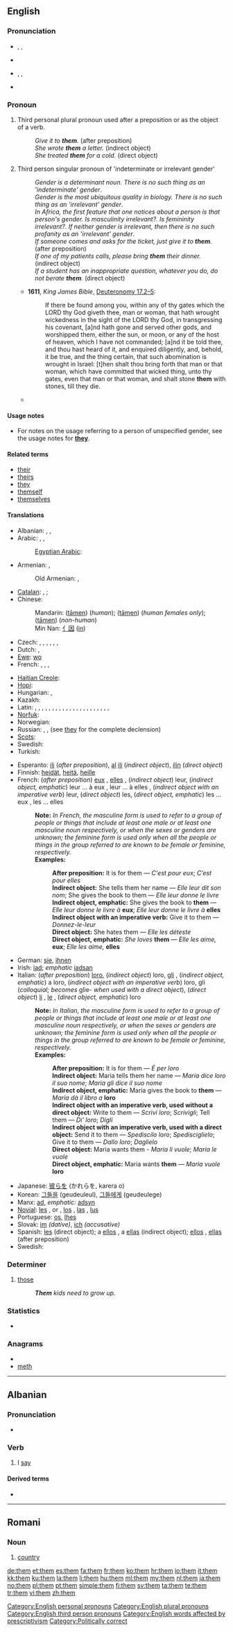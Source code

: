 {{wikipedia}}
==English==

===Pronunciation===
* {{a|Stressed}} {{enPR|''th''ĕm}}, {{IPA|/ðɛm/}}, {{SAMPA|/DEm/}}
* {{audio|en-us-them.ogg|Audio (US)}}
* {{a|Unstressed}} {{enPR|(''th'')əm}}, {{IPA|/(ð)əm/}}, {{SAMPA|/(D)@m/}}
* {{audio|en-us-them-unstressed.ogg|Audio (US) unstressed, in the phrase "see them"}}
*: {{rhymes|ɛm}}

===Pronoun===
{{en-pron|desc=personal pronoun, objective case}}

# Third personal plural pronoun used after a preposition or as the object of a verb.
#: ''Give it to '''them'''.'' (after preposition)
#: ''She wrote '''them''' a letter.'' (indirect object)
#: ''She treated '''them''' for a cold.'' (direct object)
# Third person singular pronoun of 'indeterminate or irrelevant gender' <!-- '''Usage note:'''' this usage is informal and is regarded as incorrect in written English by many style guides and usage commentators.-->
#: ''Gender is a determinant noun. There is no such thing as an 'indeterminate' gender''. 
#: ''Gender is the most ubiquitous quality in biology. There is no such thing as an 'irrelevant' gender''.
#: ''In Africa, the first feature that one notices about a person is that person's gender. Is masculinity irrelevant?. Is femininity irrelevant?. If neither gender is irrelevant, then there is no such profanity as an 'irrelevant' gender''.
#: ''If someone comes and asks for the ticket, just give it to '''them'''.'' (after preposition)
#: ''If one of my patients calls, please bring '''them''' their dinner.'' (indirect object)
#: ''If a student has an inappropriate question, whatever you do, do not berate '''them'''.'' (direct object)
#* '''1611''', ''King James Bible'', [[s:Bible (King James)/Deuteronomy#Chapter 17|Deuteronomy 17.2–5]]:
#*: If there be found among you, within any of thy gates which the LORD thy God giveth thee, man or woman, that hath wrought wickedness in the sight of the LORD thy God, in transgressing his covenant, [a]nd hath gone and served other gods, and worshipped them, either the sun, or moon, or any of the host of heaven, which I have not commanded; [a]nd it be told thee, and thou hast heard of it, and enquired diligently, and, behold, it be true, and the thing certain, that such abomination is wrought in Israel: [t]hen shalt thou bring forth that man or that woman, which have committed that wicked thing, unto thy gates, even that man or that woman, and shalt stone '''them''' with stones, till they die.
#* {{quote-book|year=2006|title=First on the Scence: Student Reference Guide|author=St. John Ambulance|isbn=1-894070-56-9|section=Lesson 2, page 3|passage=Place the casualty on their back with feet and legs raised—this is called the '''shock position'''. [emphasis in original] Once the casualty is positioned, cover '''them''' to preserve body heat, but do not overheat.}}

====Usage notes====
* For notes on the usage referring to a person of unspecified gender, see the usage notes for '''[[they]]'''.

====Related terms====
* [[their]]
* [[theirs]]
* [[they]]
* [[themself]]
* [[themselves]]

====Translations====
{{trans-top|Third personal plural pronoun used after a preposition or as the object of a verb}}
* Albanian: {{t+|sq|ata|xs=Albanian}}, {{t+|sq|ato|xs=Albanian}}, {{t+|sq|atyre|xs=Albanian}}
* Arabic: {{t+|ar|هم|m|alt='''ـهُمْ'''|tr=-hum}}, {{t-|ar|هن|f|alt='''ـهُنَّ'''|tr=-hunna}}, {{t-|ar|هما|alt='''ـهُما'''|tr=-huma}} {{dual}}
*: [[Egyptian Arabic]]: {{tø|arz|هم|alt='''ـهم'''|tr=-hum|sc=Arab|xs=Egyptian Arabic}}
* Armenian: {{t-|hy|նրանց|tr=nranc’}}, {{l|hy|իրենց|tr=irenc’}}
*: Old Armenian: {{tø|xcl|նոցա|tr=nocʿa|xs=Old Armenian}}, {{tø|xcl|նոսա|tr=nosa|xs=Old Armenian}}
* [[Catalan]]: {{qualifier|accusative}} {{t+|ca|els|m}}, {{t+|ca|les|f}};  {{qualifier|dative}} {{t+|ca|els}}
* Chinese:
*: Mandarin: {{zh-ts|他們|他们}} ([[tāmen]]) (''human''); {{zh-ts|她們|她们}} ([[tāmen]]) (''human females only''); {{zh-ts|它們|它们}} ([[tāmen]]) (''non-human'')
*: Min Nan: [[亻因]] ([[in]])
* Czech: {{t+|cs|jich}} {{qualifier|genitive, locative}}, {{t+|cs|nich}} {{qualifier|genitive, locative after preposition}}, {{t-|cs|jim}} {{qualifier|dative}}, {{t+|cs|nim}} {{qualifier|dative after preposition}}, {{t+|cs|je}} {{qualifier|accusative}}, {{t+|cs|ně}} {{qualifier|accusative after preposition}}, {{t+|cs|jimi}} {{qualifier|instrumental}} {{t+|cs|nimi}} {{qualifier|instrumental after preposition}}
* Dutch: {{t+|nl|hen}} {{qualifier|esp. for direct objects}},  {{t+|nl|hun}} {{qualifier|esp. for indirect objects}}
* [[Ewe]]: [[wo]]
* French: {{qualifier|accusative}} {{t+|fr|les}},  {{qualifier|dative}} {{t+|fr|leur}}, {{qualifier|after preposition or emphatic}} {{t+|fr|eux|m}}, {{qualifier|after preposition or emphatic}} {{t+|fr|elles|f}}
{{trans-mid}}
* [[Haitian Creole]]: {{tø|ht|yo}}
* [[Hopi]]: {{tø|hop|pumuy}}
* Hungarian: {{t|hu|őket}}, {{t|hu|azokat}}
* Kazakh: {{t|kk|оларды|tr=olardı|sc=Cyrl|xs=Kazakh}}
* Latin: {{t|la|eos|m}}, {{t|la|eas|f}}, {{t|la|ea|n}}, {{qualifier| direct object}} {{t|la|eos|m}}, {{qualifier| direct object}} {{t|la|eas|f}}, {{qualifier|direct object}} {{t|la|ea|n}}, {{qualifier|indirect object}} {{t|la|eis|m|f|n}}, {{qualifier| after preposition that governs the accusative}} {{t|la|eos|m}}, {{qualifier| after preposition that governs the accusative}} {{t|la|eas|f}}, {{qualifier| after preposition that governs the accusative}} {{t|la|ea|n}}, {{qualifier| after preposition that governs dative and ablative}} {{t|la|eis|m|f|n}}, {{qualifier|acc}} {{t|la|eos|m}}, {{qualifier|acc}} {{t|la|eas|f}}, {{qualifier|acc}} {{t|la|ea|n}}, {{qualifier|ablative and dative}} {{t|la|eis|m|f|n}}, {{qualifier|acc}} {{t|la|illos|m}}, {{qualifier|acc }} {{t|la|illas|f}}, {{qualifier|acc}} {{t|la|illa|n}}, {{qualifier|dative and ablative}} {{t|la|illis|m|f|n}}, {{qualifier|acc}} {{t|la|hos|m}}, {{qualifier|acc}} {{t|la|has|f}}, {{qualifier|acc}} {{t|la|haec|n}}, {{qualifier|dative and ablative}} {{t|la|his|m|f|n}}
* [[Norfuk]]: {{tø|cpe-nor|dem}}
* Norwegian: {{t+|no|dem}}
* Russian: {{t+|ru|их|tr=ix}} {{qualifier|direct object}}, {{t+|ru|им|tr=im}} {{qualifier|indirect object}},  (see {{t+|ru|они|tr=oní}} [[they]] for the complete declension)
* [[Scots]]: {{tø|sco|thum}}
* Swedish: {{t+|sv|dem}}
* Turkish: {{t+|tr|onlar}}
{{trans-bottom}}

{{rfc-trans}}
{{checktrans-top}}
* Esperanto: [[ili]] (''after preposition''), [[al]] [[ili]] (''indirect object''), [[ili]]n (''direct object'')
* Finnish: [[heidät]], [[heitä]], [[heille]]
* French: (''after preposition'') [[eux]] {{m}}, [[elles]] {{f}}, (''indirect object'') leur, (''indirect object, emphatic'') leur ... à eux {{m}}, leur ... à elles {{f}}, (''indirect object with an imperative verb'') leur, (''direct object'') les, (''direct object, emphatic'') les ... eux {{m}}, les ... elles {{f}}
*: '''Note:''' ''In French, the masculine form is used to refer to a group of people or things that include at least one male or at least one masculine noun respectively, or when the sexes or genders are unknown; the feminine form is used only when all the people or things in the group referred to are known to be female or feminine, respectively.''
*: '''Examples:'''
*:: '''After preposition:''' It is for them — ''C'est pour eux''; ''C’est pour elles''
*:: '''Indirect object:''' She tells them her name — ''Elle leur dit son nom''; She gives the book to them — ''Elle leur donne le livre''
*:: '''Indirect object, emphatic:''' She gives the book to '''them''' — ''Elle leur donne le livre à'' '''eux'''; ''Elle leur donne le livre à'' '''elles'''
*:: '''Indirect object with an imperative verb:''' Give it to them — ''Donnez-le-leur''
*:: '''Direct object:''' She hates them — ''Elle les déteste''
*:: '''Direct object, emphatic:''' ''She loves'' '''them''' — ''Elle les aime,'' '''eux'''; ''Elle les aime,'' '''elles'''
* German: [[sie]], [[ihnen]]
* Irish: [[iad]]; ''emphatic'' [[iadsan]]
* Italian: (''after preposition'') [[loro]], (''indirect object'') loro, [[gli]] {{qualifier|colloquial}}, (''indirect object, emphatic'') a loro, (''indirect object with an imperative verb'') loro, gli (''colloquial; becomes'' glie- ''when used with a direct object''), (''direct object'') [[li]] {{m}}, [[le#Italian|le]] {{f}}, (''direct object, emphatic'') loro
*: '''Note:''' ''In Italian, the masculine form is used to refer to a group of people or things that include at least one male or at least one masculine noun respectively, or when the sexes or genders are unknown; the feminine form is used only when all the people or things in the group referred to are known to be female or feminine, respectively.''
*: '''Examples:'''
*:: '''After preposition:''' It is for them — ''É per loro''
*:: '''Indirect object:''' Maria tells them her name — ''Maria dice loro il suo nome''; ''Maria gli dice il suo nome''
*:: '''Indirect object, emphatic:''' Maria gives the book to '''them''' — ''Maria dà il libro a'' '''loro'''
*:: '''Indirect object with an imperative verb, used without a direct object:''' Write to them — ''Scrivi loro''; ''Scrivigli''; Tell them — ''Di' loro''; ''Digli''
*:: '''Indirect object with an imperative verb, used with a direct object:''' Send it to them — ''Spediscilo loro''; ''Spedisciglielo''; Give it to them — ''Dallo loro''; ''Daglielo''
*:: '''Direct object:''' Maria wants them - ''Maria li vuole''; ''Maria le vuole''
*:: '''Direct object, emphatic:''' Maria wants '''them''' — ''Maria vuole'' '''loro'''
* Japanese: [[彼らを]] (かれらを, karera o)
* Korean: [[그들을]] (geudeuleul), [[그들에게]] (geudeulege)
* Manx: [[ad#Manx|ad]], ''emphatic:'' [[adsyn]]
* [[Novial]]: [[les]] {{m}}, {{f}} or {{n}}, [[los]] {{m}}, [[las]] {{f}}, [[lus]] {{n}}
* Portuguese: [[os]], [[lhes]]
* Slovak: [[im#Slovak|im]] ''(dative)'', [[ich#Slovak|ich]] ''(accusative)''
* Spanish: [[les]] (direct object); a [[ellos]] {{m}}, a [[ellas]] {{f}} (indirect object); [[ellos]] {{m}}, [[ellas]] {{f}} (after preposition)
* Swedish: {{t|sv|dem}}
{{trans-bottom}}

===Determiner===
{{en-det}}

# {{nonstandard}} [[those]]
#: '''''Them''' kids need to grow up.''

===Statistics===
* {{rank|been|will|no|49|them|when|if|there}}

===Anagrams===
* {{alphagram|ehmt}}
* [[meth#English|meth]]

[[Category:English personal pronouns]]
[[Category:English plural pronouns]]
[[Category:English third person pronouns]]
[[Category:English words affected by prescriptivism]]
[[Category:Politically correct]]

----

==Albanian==

===Pronunciation===
* {{IPA|[θɛm]|lang=sq}}

===Verb===
{{sq-verb|thashë|thënë}}

# I [[say]]

====Derived terms====
* {{l|sq|kundërthem}}

----

==Romani==

===Noun===
{{rom-noun|them|m||a}}

# [[country]]

[[de:them]]
[[et:them]]
[[es:them]]
[[fa:them]]
[[fr:them]]
[[ko:them]]
[[hr:them]]
[[io:them]]
[[it:them]]
[[kk:them]]
[[ku:them]]
[[la:them]]
[[li:them]]
[[hu:them]]
[[ml:them]]
[[my:them]]
[[nl:them]]
[[ja:them]]
[[no:them]]
[[pl:them]]
[[pt:them]]
[[simple:them]]
[[fi:them]]
[[sv:them]]
[[ta:them]]
[[te:them]]
[[tr:them]]
[[vi:them]]
[[zh:them]]